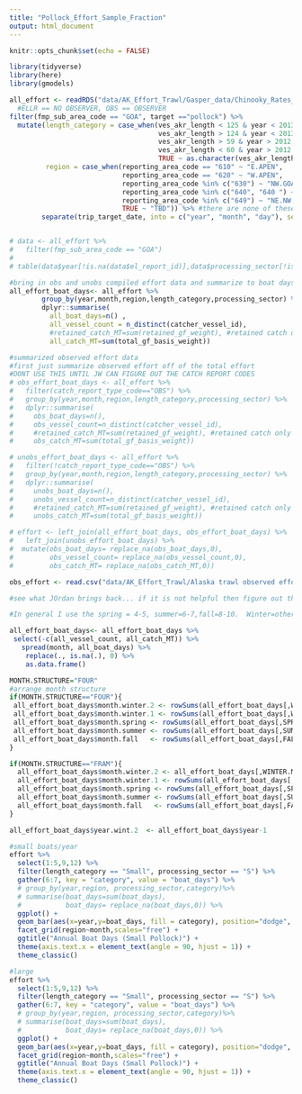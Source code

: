 ```yaml
---
title: "Pollock_Effort_Sample_Fraction"
output: html_document
---
```


```r
knitr::opts_chunk$set(echo = FALSE)

library(tidyverse)
library(here)
library(gmodels)

all_effort <- readRDS("data/AK_Effort_Trawl/Gasper_data/Chinooky_Rates_merged.RDS") %>%
  #ELLR == NO OBSERVER, OBS == OBSERVER
filter(fmp_sub_area_code == "GOA", target =="pollock") %>%
  mutate(length_category = case_when(ves_akr_length < 125 & year < 2013 ~ "Small",
                                     ves_akr_length > 124 & year < 2013 ~ "Large",
                                     ves_akr_length > 59 & year > 2012 ~ "Large",
                                     ves_akr_length < 60 & year > 2012 ~ "Small",
                                     TRUE ~ as.character(ves_akr_length)),
         region = case_when(reporting_area_code == "610" ~ "E.APEN", 
                            reporting_area_code == "620" ~ "W.APEN",  
                            reporting_area_code %in% c("630") ~ "NW.GOA", 
                            reporting_area_code %in% c("640", "640 ") ~ "NE.GOA", 
                            reporting_area_code %in% c("649") ~ "NE.NW.GOA", #there are about 600 records from this stat area- need to divide them in half between NE and NW GOA, can do this based on ADFG numbers. check w ole before doing this.  
                            TRUE ~ "TBD")) %>% #there are none of these. 
        separate(trip_target_date, into = c("year", "month", "day"), sep = "-")


# data <- all_effort %>%
#   filter(fmp_sub_area_code == "GOA")
# 
# table(data$year[!is.na(data$el_report_id)],data$processing_sector[!is.na(data$el_report_id)],exclude=NULL)

```


```r
#bring in obs and unobs compiled effort data and summarize to boat days
all_effort_boat_days<- all_effort %>%
        group_by(year,month,region,length_category,processing_sector) %>%
        dplyr::summarise(
          all_boat_days=n() ,
          all_vessel_count = n_distinct(catcher_vessel_id),
          #retained_catch_MT=sum(retained_gf_weight), #retained catch only starts in 2009 for some reason
          all_catch_MT=sum(total_gf_basis_weight))

#summarized observed effort data
#first just summarize observed effort off of the total effort 
#DONT USE THIS UNTIL JW CAN FIGURE OUT THE CATCH REPORT CODES
# obs_effort_boat_days <- all_effort %>%
#   filter(catch_report_type_code=="OBS") %>%
#   group_by(year,month,region,length_category,processing_sector) %>%
#   dplyr::summarise(
#     obs_boat_days=n(),
#     obs_vessel_count=n_distinct(catcher_vessel_id),
#     #retained_catch_MT=sum(retained_gf_weight), #retained catch only starts in 2009 for some reason
#     obs_catch_MT=sum(total_gf_basis_weight))

# unobs_effort_boat_days <- all_effort %>%
#   filter(!catch_report_type_code=="OBS") %>%
#   group_by(year,month,region,length_category,processing_sector) %>%
#   dplyr::summarise(
#     unobs_boat_days=n(),
#     unobs_vessel_count=n_distinct(catcher_vessel_id),
#     #retained_catch_MT=sum(retained_gf_weight), #retained catch only starts in 2009 for some reason
#     unobs_catch_MT=sum(total_gf_basis_weight))

# effort <- left_join(all_effort_boat_days, obs_effort_boat_days) %>%
#   left_join(unobs_effort_boat_days) %>%
#  mutate(obs_boat_days= replace_na(obs_boat_days,0),
#         obs_vessel_count= replace_na(obs_vessel_count,0),
#         obs_catch_MT= replace_na(obs_catch_MT,0))
```

```r
obs_effort <- read.csv("data/AK_Effort_Trawl/Alaska trawl observed effort.csv") 
```

```r
#see what JOrdan brings back... if it is not helpful then figure out this code to transform the total data into seasons

#In general I use the spring = 4-5, summer=6-7,fall=8-10.  Winter=others, though

all_effort_boat_days<- all_effort_boat_days %>%
 select(-c(all_vessel_count, all_catch_MT)) %>%
   spread(month, all_boat_days) %>%
    replace(., is.na(.), 0) %>%
    as.data.frame()

MONTH.STRUCTURE="FOUR"
#arrange month structure
if(MONTH.STRUCTURE=="FOUR"){
 all_effort_boat_days$month.winter.2 <- rowSums(all_effort_boat_days[,WINTER.MONTH[1:3]])
 all_effort_boat_days$month.winter.1 <- rowSums(all_effort_boat_days[,WINTER.MONTH[4:5]])
 all_effort_boat_days$month.spring <- rowSums(all_effort_boat_days[,SPRING.MONTH])
 all_effort_boat_days$month.summer <- rowSums(all_effort_boat_days[,SUMMER.MONTH])
 all_effort_boat_days$month.fall   <- rowSums(all_effort_boat_days[,FALL.MONTH])
}

if(MONTH.STRUCTURE=="FRAM"){
  all_effort_boat_days$month.winter.2 <- all_effort_boat_days[,WINTER.MONTH[1]]
  all_effort_boat_days$month.winter.1 <- rowSums(all_effort_boat_days[,WINTER.MONTH[2:4]]) 
  all_effort_boat_days$month.spring <- rowSums(all_effort_boat_days[,SPRING.MONTH])
  all_effort_boat_days$month.summer <- rowSums(all_effort_boat_days[,SUMMER.MONTH])
  all_effort_boat_days$month.fall   <- rowSums(all_effort_boat_days[,FALL.MONTH])
}

all_effort_boat_days$year.wint.2  <- all_effort_boat_days$year-1

```

```r
#small boats/year 
effort %>%
  select(1:5,9,12) %>%
  filter(length_category == "Small", processing_sector == "S") %>%
  gather(6:7, key = "category", value = "boat_days") %>%
  # group_by(year,region, processing_sector,category)%>%
  # summarise(boat_days=sum(boat_days),
  #           boat_days= replace_na(boat_days,0)) %>%
  ggplot() +
  geom_bar(aes(x=year,y=boat_days, fill = category), position="dodge", stat="identity",alpha = 0.8) +
  facet_grid(region~month,scales="free") +
  ggtitle("Annual Boat Days (Small Pollock)") +
  theme(axis.text.x = element_text(angle = 90, hjust = 1)) +
  theme_classic()

#large
effort %>%
  select(1:5,9,12) %>%
  filter(length_category == "Small", processing_sector == "S") %>%
  gather(6:7, key = "category", value = "boat_days") %>%
  # group_by(year,region, processing_sector,category)%>%
  # summarise(boat_days=sum(boat_days),
  #           boat_days= replace_na(boat_days,0)) %>%
  ggplot() +
  geom_bar(aes(x=year,y=boat_days, fill = category), position="dodge", stat="identity",alpha = 0.8) +
  facet_grid(region~month,scales="free") +
  ggtitle("Annual Boat Days (Small Pollock)") +
  theme(axis.text.x = element_text(angle = 90, hjust = 1)) +
  theme_classic()


```

